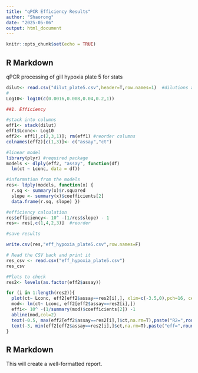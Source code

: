 ```yaml
---
title: "qPCR Efficiency Results"
author: "Shaorong"
date: "2025-05-06"
output: html_document
---
```


```r
knitr::opts_chunk$set(echo = TRUE)
```

## R Markdown

qPCR processing of gill hypoxia plate 5 for stats

```r

dilut<- read.csv("dilut_plate5.csv",header=T,row.names=1)  #dilutions as rownames, 3 HK at front columns
#
Log10<- log10(c(0.0016,0.008,0.04,0.2,1))

##1. Efficiency

#stack into columns
eff1<- stack(dilut)
eff1$Lconc<- Log10
eff2<- eff1[,c(2,3,1)]; rm(eff1) #reorder columns
colnames(eff2)[c(1,3)]<- c("assay","ct")

#linear model
library(plyr) #required package
models <- dlply(eff2, "assay", function(df) 
  lm(ct ~ Lconc, data = df))

#information from the models
res<- ldply(models, function(x) {
  r.sq <- summary(x)$r.squared
  slope <- summary(x)$coefficients[2]
  data.frame(r.sq, slope) })

#efficiency calculation
res$efficiency<- 10^ -(1/res$slope) - 1
res<- res[,c(1,4,2,3)]  #reorder

#save results

write.csv(res,"eff_hypoxia_plate5.csv",row.names=F)

# Read the CSV back and print it
res_csv <- read.csv("eff_hypoxia_plate5.csv")
res_csv

#Plots to check
res2<- levels(as.factor(eff2$assay))

for (i in 1:length(res2)){
  plot(ct~ Lconc, eff2[eff2$assay==res2[i],], xlim=c(-3.5,0),pch=16, cex=1.2, main=res2[i])
  mod<- lm(ct~ Lconc, eff2[eff2$assay==res2[i],])
  effi<- 10^ -(1/summary(mod)$coefficients[2]) -1
  abline(mod,col=2)
  text(-0.5, max(eff2[eff2$assay==res2[i],]$ct,na.rm=T),paste("R2=",round(100*summary(mod)$r.squared,0)),cex=1.2 )
  text(-3, min(eff2[eff2$assay==res2[i],]$ct,na.rm=T),paste("eff=",round(effi,2)),cex=1.2 )
}

```

## R Markdown

This will create a well-formatted report.
